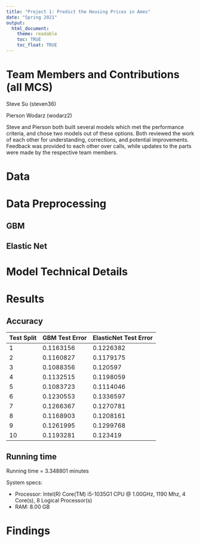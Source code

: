 ```yaml
---
title: "Project 1: Predict the Housing Prices in Ames"
date: "Spring 2021"
output:
  html_document:
    theme: readable
    toc: TRUE
    toc_float: TRUE
---
```


# Team Members and Contributions (all MCS)
Steve Su (steven36)


Pierson Wodarz (wodarz2)


Steve and Pierson both built several models which met the performance criteria, and chose two models out of these options. Both reviewed the work of each other for understanding, corrections, and potential improvements. Feedback was provided to each other over calls, while updates to the parts were made by the respective team members. 

# Data

# Data Preprocessing 
## GBM
## Elastic Net

# Model Technical Details

# Results
## Accuracy 
| Test Split | GBM Test Error | ElasticNet Test Error |
|------------|----------------|-----------------------|
| 1          | 0.1163156      | 0.1226382             |
| 2          | 0.1160827      | 0.1179175             |
| 3          | 0.1088356      | 0.120597              |
| 4          | 0.1132515      | 0.1198059             |
| 5          | 0.1083723      | 0.1114046             |
| 6          | 0.1230553      | 0.1336597             |
| 7          | 0.1266367      | 0.1270781             |
| 8          | 0.1168903      | 0.1208161             |
| 9          | 0.1261995      | 0.1299768             |
| 10         | 0.1193281      | 0.123419              |

## Running time
Running time = 3.348801 minutes

System specs: 

  * Processor:	Intel(R) Core(TM) i5-1035G1 CPU @ 1.00GHz, 1190 Mhz, 4 Core(s), 8 Logical Processor(s)
  * RAM: 8.00 GB

# Findings
